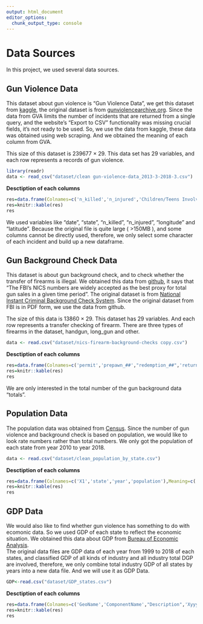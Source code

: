 ```yaml
---
output: html_document
editor_options: 
  chunk_output_type: console
---
```

# Data Sources

In this project, we used several data sources. 

## Gun Violence Data

This dataset about gun violence is "Gun Violence Data", we get this dataset from [kaggle](https://www.kaggle.com/jameslko/gun-violence-data), the original dataset is from [gunviolencearchive.org](https://www.gunviolencearchive.org/). Since the data from GVA limits the number of incidents that are returned from a single query, and the website's "Export to CSV" functionality was missing crucial fields, it's not ready to be used. So, we use the data from kaggle, these data was obtained using web scraping. And we obtained the meaning of each column from GVA.  

This size of this dataset is 239677 $\times$ 29. This data set has 29 variables, and each row represents a records of gun violence.
```r
library(readr)
data <- read_csv("dataset/clean gun-violence-data_2013-3-2018-3.csv")
```

**Desctiption of each columns**  
```r
res=data.frame(Colnames=c('n_killed','n_injured','Children/Teens Involve','Mass Shooting','Home Invasion','Officer Involved Shooting','longitude','latitude'),Meaning=c('Total number of killed people in the shooting','Total number of injured people in the shooting','Whether the incident is children or teenagers involved','Whether the incident is mass shooting','Whether the incident is home invasion', 'Whether the incident is officer involved shooting','Longitude of gun violence incident','Latitude of gun violence incident'))
res=knitr::kable(res)
res
```

We used variables like "date", "state", "n_killed", "n_injured", "longitude" and "latitude". Because the original file is quite large ( >150MB ), and some columns cannot be directly used, therefore, we only select some character of each incident and build up a new dataframe.  

## Gun Background Check Data

This dataset is about gun background check, and to check whether the transfer of firearms is illegal. We obtained this data from [github](https://github.com/BuzzFeedNews/nics-firearm-background-checks/blob/master/README.md), it says that "The FBI’s NICS numbers are widely accepted as the best proxy for total gun sales in a given time period". The original dataset is from [National Instant Criminal Background Check System](https://www.fbi.gov/services/cjis/nics). Since the original dataset from FBI is in PDF form, we use the data from github.

The size of this data is 13860 $\times$ 29. This dataset has 29 variables. And each row represents a transfer checking of firearm. There are three types of firearms in the dataset, handgun, long_gun and other.  

```r
data <- read.csv("dataset/nics-firearm-background-checks copy.csv")
```

**Desctiption of each columns**  
```r
res=data.frame(Colnames=c('permit','prepawn_##',"redemption_##",'returned_##','rentals_##','private_sale_##','return_to_seller_##','totals','X28'),Meaning=c('Total number of transfers which is permitted in one check','Total number of prepawn transfers in one check','Total number of redemption transfers in one check','Total number of transfers of returning firearm to the owner in one check','Total number of rental transfers in one check', 'Total number of private sale transfers in one check','Total number of transfers of returning firearm to the seller in one check' ,'Total number of incidents in one check','The abbreviation of states'))
res=knitr::kable(res)
res
```

We are only interested in the total number of the gun background data "totals". 

## Population Data

The population data was obtained from [Census](https://www.census.gov/newsroom/press-kits/2018/pop-estimates-national-state.html). Since the number of gun violence and background check is based on population, we would like to look rate numbers rather than total numbers. We only got the population of each state from year 2010 to year 2018.  
```r
data <- read.csv("dataset/clean_population_by_state.csv")
```

**Desctiption of each columns**  
```r
res=data.frame(Colnames=c('X1','state','year','population'),Meaning=c('Index of each column','State name','year','population by the year'))
res=knitr::kable(res)
res
```


## GDP Data  

We would also like to find whether gun violence has something to do with ecomonic data. So we used GDP of each state to reflect the economic situation. We obtained this data about GDP from [Bureau of Economic Analysis](https://www.bea.gov/data/gdp/gdp-state).  
The original data files are GDP data of each year from 1999 to 2018 of each states, and classified GDP of all kinds of industry and all industry total DGP are involved, therefore, we only combine total industry GDP of all states by years into a new data file. And we will use it as GDP Data.  

```r
GDP<-read.csv("dataset/GDP_states.csv")
```

**Desctiption of each columns**  
```r
res=data.frame(Colnames=c('GeoName','ComponentName',"Description",'Xyyyy'),Meaning=c('State name','Gross domestic product (GDP) by state Millions of current dollars ','All industry total','GDP of yyyy year'))
res=knitr::kable(res)
res
```

